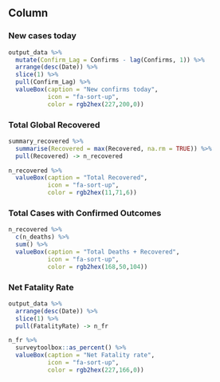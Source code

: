 Column {data-width=150}
-----------------------------------------------------------------------

### New cases today

```r
output_data %>%
  mutate(Confirm_Lag = Confirms - lag(Confirms, 1)) %>%
  arrange(desc(Date)) %>%
  slice(1) %>%
  pull(Confirm_Lag) %>%
  valueBox(caption = "New confirms today",
           icon = "fa-sort-up",
           color = rgb2hex(227,200,0))
```


### Total Global Recovered

```r
summary_recovered %>%
  summarise(Recovered = max(Recovered, na.rm = TRUE)) %>%
  pull(Recovered) -> n_recovered

n_recovered %>%
  valueBox(caption = "Total Recovered",
           icon = "fa-sort-up",
           color = rgb2hex(11,71,6))
```

### Total Cases with Confirmed Outcomes

```r
 

n_recovered %>%
  c(n_deaths) %>%
  sum() %>%
  valueBox(caption = "Total Deaths + Recovered",
           icon = "fa-sort-up",
           color = rgb2hex(168,50,104))
```


### Net Fatality Rate

<!-- Calculated as a % of deaths over _total deaths_ plus _total recovered_. -->

```r
output_data %>%
  arrange(desc(Date)) %>%
  slice(1) %>%
  pull(FatalityRate) -> n_fr

n_fr %>%
  surveytoolbox::as_percent() %>%
  valueBox(caption = "Net Fatality rate",
           icon = "fa-sort-up",
           color = rgb2hex(227,166,0))
```


